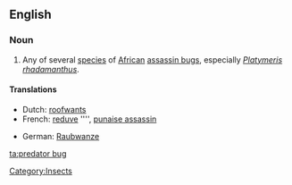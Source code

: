 ==English==

===Noun===
{{en-noun|sg=[[predator]] [[bug]]}}

# Any of several [[species]] of [[African]] [[assassin bug]]s, especially ''[[Platymeris rhadamanthus]]''.

====Translations====
{{trans-top|species}}
* Dutch: [[roofwants]] {{m}}
* French: [[reduve]] '''', [[punaise assassin]]
{{trans-mid}}
* German: [[Raubwanze]]
{{trans-bottom}}

[[Category:Insects]]

[[ta:predator bug]]